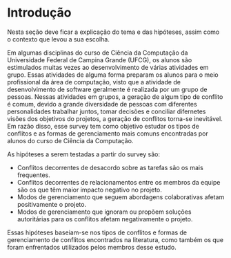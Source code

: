 # Introdução

Nesta seção deve ficar a explicação do tema e das hipóteses, assim como o contexto que levou a sua escolha.

Em algumas disciplinas do curso de Ciência da Computação da Universidade Federal de Campina Grande (UFCG), os alunos são estimulados muitas vezes ao desenvolvimento de várias atividades em grupo. Essas atividades de alguma forma preparam os alunos para o meio profissional da área de computação, visto que a atividade de desenvolvimento de software geralmente é realizada por um grupo de pessoas. Nessas atividades em grupos, a geração de algum tipo de conflito é comum, devido a grande diversidade de pessoas com diferentes personalidades trabalhar juntos, tomar decisões e conciliar difernetes visões dos objetivos do projetos, a geração de conflitos torna-se inevitável. Em razão disso, esse survey tem como objetivo estudar os tipos de conflitos e as formas de gerenciamento mais comuns encontradas por alunos do curso de Ciência da Computação.

As hipóteses a serem testadas a partir do survey são:

* Conflitos decorrentes de desacordo sobre as tarefas são os mais frequentes.
* Conflitos decorrentes de relacionamentos entre os membros da equipe são os que têm maior impacto negativo no projeto.
* Modos de gerenciamento que seguem abordagens colaborativas afetam positivamente o projeto. 
* Modos de gerenciamento que ignoram ou propõem soluções autoritárias para os conflitos afetam negativamente o projeto.

Essas hipóteses baseiam-se nos tipos de conflitos e formas de gerenciamento de conflitos encontrados na literatura, como também os que foram enfrentados utilizados pelos membros desse estudo.